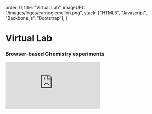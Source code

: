 
  order: 0,
  title: "Virtual Lab",
  imageURL: "/images/logos/carnegiemellon.png",
  stack: ["HTML5", "Javascript", "Backbone.js", "Bootstrap"],
}


# Virtual Lab

### Browser-based Chemistry experiments

<ArticleTags tags={metadata.stack} />


<iframe
  className="aspect-video w-full"
  src="https://www.youtube.com/embed/Nwjhk9rkubY?enablejsapi=1&controls=0"
  frameBorder="0"
  allow="accelerometer; autoplay; clipboard-write; encrypted-media; gyroscope; picture-in-picture"
  allowFullScreen
/>

The [ChemCollective digital library](http://www.chemcollective.org/) is a collection of virtual lab learning activities for highschool and undergraduate chemistry students. The Virutal Lab was developed by Professor David Yaron at Mellon Institute of Science, Carnegie Mellon University.

In 2012, I joined Professor Yaron's team as a developer. My challenge was to modernize the platform, transitioning from Java and Flash to HTML5 and Javascript. Over two years, we successfully updated over 20 virtual labs and simulations, enhancing accessibility and user experience. These labs are still widely used by educators and students globally. Experience some of these interactive chemistry experiments here. During the pandemic, the Virtual Lab was a critical resource for remote learning.

This project was one of my initial steps into web development. It taught me valuable skills in technology adaptation and problem-solving. I'm proud of its lasting impact and my role in making complex concepts more accessible to learners worldwide.